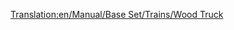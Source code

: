 [[Translation:en/Manual/Base Set/Trains/Wood Truck]]
{{nl/Vertaling|en/Manual/Base Set/Trains/Wood Truck|95}}{{nl/Manual/Base Set/Trains/Wagons|Naam=Houtwagon
|Afbeelding=[[File:en/Manual/Base Set/Trains/Woodtruck.png]]
|NormaalKosten=£1,414 ($2,828)
|NormaalGewicht=16 / 46 t
|NormaalCapaciteit=30 ton hout
|MonoKosten=£1,414 ($2,828)
|MonoGewicht=16 / 51 t
|MonoCapaciteit=35 ton hout
|MagKosten=£1,414 ($2,828)
|MagGewicht=16 / 53 t
|MagCapaciteit=37 ton hout
|Omschrijving=Hout is één van de kostbaarste goederen dat je kan transporteren in [[en/Manual/Climates#sub-tropical|tropische (EN)]] scenarios. Na het vinden van een houtzagerij snap je waarom er zoveel hout vernietigd wordt. De houtwagon is daarnaast ook beschikbaar in [[en/Manual/Climates#temparate|gematigde (EN)]] en [[en/Manual/Climates#sub-arctic|subarctische (EN)]] klimaten.
}}